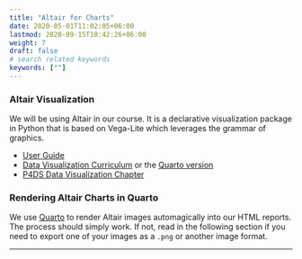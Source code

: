 ```yaml
---
title: "Altair for Charts"
date: 2020-05-01T11:02:05+06:00
lastmod: 2020-09-15T10:42:26+06:00
weight: 7
draft: false
# search related keywords
keywords: [""]
---
```



### Altair Visualization

We will be using Altair in our course. It is a declarative visualization package in Python that is based on Vega-Lite which leverages the grammar of graphics.

- [User Guide](https://altair-viz.github.io/)
- [Data Visualization Curriculum](https://uwdata.github.io/visualization-curriculum/intro.html) or the [Quarto version](
https://jjallaire.github.io/visualization-curriculum/)
- [P4DS Data Visualization Chapter](https://byuidatascience.github.io/python4ds/data-visualisation.html)


### Rendering Altair Charts in Quarto

We use [Quarto](https://quarto.org/docs/presentations/revealjs/#figure-size) to render Altair images automagically into our HTML reports.  The process should simply work.  If not, read in the following section if you need to export one of your images as a `.png` or another image format.

---
